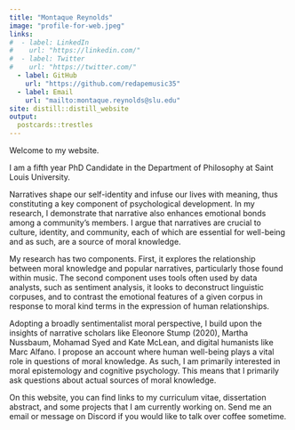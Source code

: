 ```yaml
---
title: "Montaque Reynolds"
image: "profile-for-web.jpeg"
links:
#  - label: LinkedIn
#    url: "https://linkedin.com/"
#  - label: Twitter
#    url: "https://twitter.com/"
  - label: GitHub
    url: "https://github.com/redapemusic35"
  - label: Email
    url: "mailto:montaque.reynolds@slu.edu"
site: distill::distill_website
output:
  postcards::trestles
---
```


Welcome to my website.

I am a fifth year PhD Candidate in the Department of Philosophy at Saint Louis University.

Narratives shape our self-identity and infuse our lives with meaning, thus constituting a key component of psychological development. In my research, I demonstrate that narrative also enhances emotional bonds among a community’s members. I argue that narratives are crucial to culture, identity, and community, each of which are essential for well-being and as such, are a source of moral knowledge.

My research has two components. First, it explores the relationship between moral knowledge and popular narratives, particularly those found within music. The second component uses tools often used by data analysts, such as sentiment analysis, it looks to deconstruct linguistic corpuses, and to contrast the emotional features of a given corpus in response to moral kind terms in the expression of human relationships.

Adopting a broadly sentimentalist moral perspective, I build upon the insights of narrative scholars like Eleonore Stump (2020), Martha Nussbaum, Mohamad Syed and Kate McLean, and digital humanists like Marc Alfano. I propose an account where human well-being plays a vital role in questions of moral knowledge. As such, I am primarily interested in moral epistemology and cognitive psychology. This means that I primarily ask questions about actual sources of moral knowledge.

On this website, you can find links to my curriculum vitae, dissertation abstract, and some projects that I am currently working on. Send me an email or message on Discord if you would like to talk over coffee sometime.
